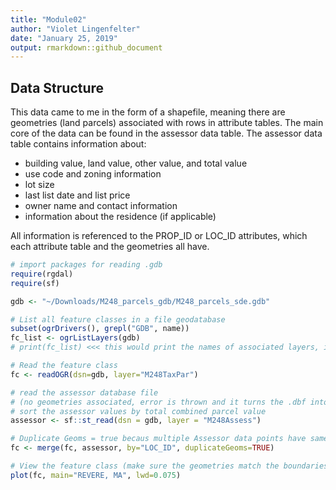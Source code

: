 ```yaml
---
title: "Module02"
author: "Violet Lingenfelter"
date: "January 25, 2019"
output: rmarkdown::github_document
---
```


## Data Structure

This data came to me in the form of a shapefile, meaning there are geometries (land parcels) associated with rows in attribute tables. The main core of the data can be found in the assessor data table. The assessor data table contains information about:

* building value, land value, other value, and total value
* use code and zoning information
* lot size
* last list date and list price
* owner name and contact information
* information about the residence (if applicable)

All information is referenced to the PROP_ID or LOC_ID attributes, which each attribute table and the geometries all have. 

```r
# import packages for reading .gdb
require(rgdal)
require(sf)

gdb <- "~/Downloads/M248_parcels_gdb/M248_parcels_sde.gdb"

# List all feature classes in a file geodatabase
subset(ogrDrivers(), grepl("GDB", name))
fc_list <- ogrListLayers(gdb)
# print(fc_list) <<< this would print the names of associated layers, if I needed to see that 

# Read the feature class
fc <- readOGR(dsn=gdb, layer="M248TaxPar") 

# read the assessor database file 
# (no geometries associated, error is thrown and it turns the .dbf into a dataframe)
# sort the assessor values by total combined parcel value
assessor <- sf::st_read(dsn = gdb, layer = "M248Assess")

# Duplicate Geoms = true becaus multiple Assessor data points have same LOC_ID (to be fixed later)
fc <- merge(fc, assessor, by="LOC_ID", duplicateGeoms=TRUE)

# View the feature class (make sure the geometries match the boundaries of Revere MA)
plot(fc, main="REVERE, MA", lwd=0.075)
```

